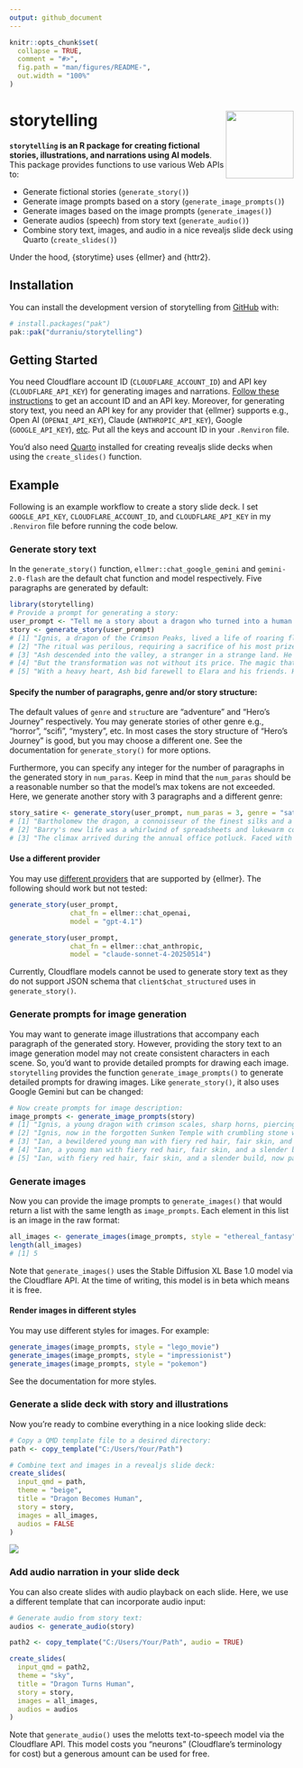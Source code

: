 ```yaml
---
output: github_document
---
```


<!-- README.md is generated from README.Rmd. Please edit that file -->

```r
knitr::opts_chunk$set(
  collapse = TRUE,
  comment = "#>",
  fig.path = "man/figures/README-",
  out.width = "100%"
)
```

# storytelling <img src="man/figures/hex_sticker.png" width="120" align="right" />

<!-- badges: start -->
<!-- badges: end -->

**`storytelling` is an R package for creating fictional stories, illustrations, and narrations using AI models**. This package provides functions to use various Web APIs to:  

* Generate fictional stories (`generate_story()`)  
* Generate image prompts based on a story (`generate_image_prompts()`)  
* Generate images based on the image prompts (`generate_images()`)  
* Generate audios (speech) from story text (`generate_audio()`)  
* Combine story text, images, and audio in a nice revealjs slide deck using Quarto (`create_slides()`)    

Under the hood, {storytime} uses {ellmer} and {httr2}.

## Installation

You can install the development version of storytelling from [GitHub](https://github.com/) with:

``` r
# install.packages("pak")
pak::pak("durraniu/storytelling")
```

## Getting Started

You need Cloudflare account ID (`CLOUDFLARE_ACCOUNT_ID`) and API key (`CLOUDFLARE_API_KEY`) for generating images and
narrations. [Follow these
instructions](https://developers.cloudflare.com/workers-ai/get-started/rest-api/)
to get an account ID and an API key. Moreover, for generating story
text, you need an API key for any provider that {ellmer} supports e.g.,
Open AI (`OPENAI_API_KEY`), Claude (`ANTHROPIC_API_KEY`), Google (`GOOGLE_API_KEY`), [etc](https://ellmer.tidyverse.org/#providers). Put all the keys and account ID in your `.Renviron`
file.

You’d also need [Quarto](https://quarto.org/docs/get-started/) installed for creating revealjs slide decks when
using the `create_slides()` function.

## Example

Following is an example workflow to create a story slide deck. I set
`GOOGLE_API_KEY`, `CLOUDFLARE_ACCOUNT_ID`, and `CLOUDFLARE_API_KEY` in my `.Renviron` file before running the code below.

### Generate story text

In the `generate_story()` function, `ellmer::chat_google_gemini` and `gemini-2.0-flash` are the default chat function and model respectively. Five paragraphs are generated by default:

```r
library(storytelling)
# Provide a prompt for generating a story:
user_prompt <- "Tell me a story about a dragon who turned into a human."
story <- generate_story(user_prompt)
# [1] "Ignis, a dragon of the Crimson Peaks, lived a life of roaring flames and boundless skies. He reveled in his power, the terror he inspired, the mountains of gold he hoarded. Yet, a strange restlessness stirred within him, a longing for something beyond his dragon's existence. He saw the fleeting lives of humans in the valleys below, their laughter, their loves, their fleeting moments of joy and sorrow, and a desire bloomed within him to experience that ephemeral existence. He sought ancient magic, whispering through forgotten ruins, until he discovered a ritual promising transformation, a chance to walk among mortals, even if only for a while."
# [2] "The ritual was perilous, requiring a sacrifice of his most prized scale and the binding of his dragon heart. Underneath the pale glow of a lunar eclipse, Ignis chanted the ancient words. Agony ripped through him as his massive form shrunk and shifted. Scales turned to skin, claws to hands, wings to a strong but earthbound back. When the moon hid behind the clouds, Ignis stood as a man, naked and vulnerable, but with a heart pounding with a newfound excitement. He named himself Ash, a reminder of the fire he left behind."                                                                                                                             
# [3] "Ash descended into the valley, a stranger in a strange land. He quickly learned the ways of men, the nuances of their language, the complexities of their social structures. He found work as a blacksmith, his dragon-forged strength making him a master of the forge. He made friends, shared laughter, and even felt the pangs of love for a kind woman named Elara. He helped the villagers, using his knowledge of metalworking to create stronger tools and weapons, earning their respect and gratitude. He was no longer a terror, but a protector."                                                                                                              
# [4] "But the transformation was not without its price. The magic that bound him was fading, the dragon within stirring. Brief flashes of his former self would manifest – a sudden burst of heat, an uncontrollable urge to fly, a flicker of golden scales beneath his skin. He knew his time as Ash was limited. An old hermit, recognizing the dragon-man, warned him that his true form would eventually reclaim him, and the longer he resisted, the more destructive the change would be."                                                                                                                                                                                
# [5] "With a heavy heart, Ash bid farewell to Elara and his friends. He confessed his true nature, knowing they might fear him. Some did, but Elara saw the heart beneath the scales, the kindness that had defined his time among them. He climbed back to the Crimson Peaks, where, under the next lunar eclipse, he allowed the dragon to reclaim him. Ignis soared into the sky, the human experience forever etched into his heart, a changed dragon, more understanding, more compassionate, forever bound to the memory of his time as Ash, the blacksmith." 
```


#### Specify the number of paragraphs, genre and/or story structure: 

The default values of `genre` and `struc`ture are "adventure" and "Hero's Journey" respectively. You may generate stories of other genre e.g., "horror", "scifi", "mystery", etc. In most cases the story structure of "Hero's Journey" is good, but you may choose a different one. See the documentation for `generate_story()` for more options. 

Furthermore, you can specify any integer for the number of paragraphs in
the generated story in `num_paras`. Keep in mind that the `num_paras` should be a reasonable number so that the model's max tokens are not exceeded. Here, we generate another story with
3 paragraphs and a different genre:

```r
story_satire <- generate_story(user_prompt, num_paras = 3, genre = "satire")
# [1] "Bartholomew the dragon, a connoisseur of the finest silks and a hoarder of vintage rubber duckies, lived a life of gilded boredom atop Mount Procrastination. One Tuesday, while lamenting the lack of decent artisanal cheese in his hoard, he stumbled upon an ancient scroll promising the ultimate adventure: humanity. Armed with a dubious potion and fueled by a desire to experience the complexities of reality television, Bartholomew transformed, emerging as Barry Higgins, an accountant with a penchant for beige."                                                                                                    
# [2] "Barry's new life was a whirlwind of spreadsheets and lukewarm coffee. He faced trials unlike any dragon: navigating office politics, understanding the offside rule, and mastering the art of microwaving popcorn without setting off the smoke alarm. His dragonish tendencies manifested in unexpected ways; a fascination with shiny staplers, an uncontrollable urge to nap after lunch, and a tendency to breathe a small puff of smoke when frustrated. Despite these challenges, Barry persevered, finding a strange sort of satisfaction in the mundane."                                                                     
# [3] "The climax arrived during the annual office potluck. Faced with a casserole of questionable origins, Barry, channeling his inner dragon, delivered a scathing critique of the dish's lack of seasoning, sparking a culinary revolution in the office. Returning to Mount Procrastination, Barry, now Bartholomew-Barry, a dragon with an appreciation for spreadsheets and a newfound respect for humanity's bizarre culinary creations, realized the true treasure wasn't gold or rubber duckies, but the absurdity of it all. He then immediately set up a corporation and began a hostile takeover of the artisanal cheese market."

```


#### Use a different provider

You may use [different providers](https://ellmer.tidyverse.org/#providers) that are supported by {ellmer}. The following should work but not tested:

```r
generate_story(user_prompt, 
               chat_fn = ellmer::chat_openai, 
               model = "gpt-4.1")

generate_story(user_prompt, 
               chat_fn = ellmer::chat_anthropic, 
               model = "claude-sonnet-4-20250514")
```

Currently, Cloudflare models cannot be used to generate story text as they do not support JSON schema that `client$chat_structured` uses in `generate_story()`. 


### Generate prompts for image generation

You may want to generate image illustrations that accompany each paragraph of the generated story. However, providing the story text to an image generation model may not create consistent characters in each scene. So, you'd want to provide detailed prompts for drawing each image. `storytelling` provides the function `generate_image_prompts()` to generate detailed prompts for drawing images. Like `generate_story()`, it also uses Google Gemini but can be changed:

```r
# Now create prompts for image description:
image_prompts <- generate_image_prompts(story)
# [1] "Ignis, a young dragon with crimson scales, sharp horns, piercing yellow eyes, and a long, powerful tail, is surrounded by a large hoard of gems and gold coins in his cave, looking wistful and yearning for adventure, with a vast, endless sky visible through the cave entrance."                                                                                                                                                                                                                                                                                                                                                                                                                                                                                                                                                                                          
# [2] "Ignis, now in the forgotten Sunken Temple with crumbling stone walls and ancient carvings, holding a scroll with both claws. Around him are moonpetal dew in a vial, a single phoenix feather glowing with embers, and a rare crystal pulsating with geothermal energy. His scales are shimmering, with bones contorting, and fire erupting around him, transforming into a bewildered young man with fiery red hair, fair skin, and a slender build, in a dramatic, arcane setting under the crimson glow of a blood moon."                                                                                                                                                                                                                                                                                                                                                  
# [3] "Ian, a bewildered young man with fiery red hair, fair skin, and a slender build, wearing simple, ill-fitting clothes, is stumbling into a bustling village with cobblestone streets and thatched-roof houses, looking overwhelmed by the weight of the clothes, the strange taste of bread, and the cacophony of human voices. Elara, a traveling merchant with kind eyes, braided brown hair, and wearing practical leather armor, is offering him work and shelter with a warm, welcoming smile."                                                                                                                                                                                                                                                                                                                                                                           
# [4] "Ian, a young man with fiery red hair, fair skin, and a slender build, wearing simple traveling clothes, is looking conflicted and distressed in the Shadowfen, a treacherous swamp with murky water, gnarled trees, and hanging moss. Elara, a woman with braided brown hair and wearing practical leather armor, is pressing him for answers with a concerned expression, her trust unwavering. In the background, Malkor, a ruthless sorcerer with a gaunt face, dark robes, and glowing red eyes, is sensing the dark magic emanating from the Dragon's Tooth, a relic of immense power, with a sinister smile."                                                                                                                                                                                                                                                           
# [5] "Ian, with fiery red hair, fair skin, and a slender build, now partially transformed, with crimson scales appearing on his arms and face and his eyes glowing with dragon fire, wearing torn traveling clothes, is confronting Malkor, the ruthless sorcerer, in the Shadowfen. Malkor, with a gaunt face, dark robes, and glowing red eyes, is wielding dark magic, looking furious. Elara, with braided brown hair and wearing practical leather armor, is standing beside Ian, ready to fight. Ian is shattering the Dragon's Tooth with a powerful blast of fire, severing Malkor's connection to its power, and banishing the sorcerer. Afterwards, Ian, still in his human form but with a knowing look in his eyes, is continuing to travel with Elara, now with a strong bond between them, in a serene, sunlit landscape, symbolizing their journey into the unknown."
```

### Generate images

Now you can provide the image prompts to `generate_images()` that would return a list with the same length as `image_prompts`. Each element in this list is an image in the raw format:

```r
all_images <- generate_images(image_prompts, style = "ethereal_fantasy")
length(all_images)
# [1] 5
```

Note that `generate_images()` uses the Stable Diffusion XL Base 1.0 model via the Cloudflare API. At the time of writing, this model is in beta which means it is free.

#### Render images in different styles

You may use different styles for images. For example:  

```r
generate_images(image_prompts, style = "lego_movie")
generate_images(image_prompts, style = "impressionist")
generate_images(image_prompts, style = "pokemon")
```

See the documentation for more styles.

### Generate a slide deck with story and illustrations

Now you're ready to combine everything in a nice looking slide deck:

```r
# Copy a QMD template file to a desired directory:
path <- copy_template("C:/Users/Your/Path")

# Combine text and images in a revealjs slide deck:
create_slides(
  input_qmd = path,
  theme = "beige",
  title = "Dragon Becomes Human",
  story = story,
  images = all_images,
  audios = FALSE
)
```

![](man/figures/demo_slides.gif)

### Add audio narration in your slide deck

You can also create slides with audio playback on each slide. Here, we use a different template that can incorporate audio input:

```r
# Generate audio from story text:
audios <- generate_audio(story)

path2 <- copy_template("C:/Users/Your/Path", audio = TRUE)

create_slides(
  input_qmd = path2,
  theme = "sky",
  title = "Dragon Turns Human",
  story = story,
  images = all_images,
  audios = audios
)
```

Note that `generate_audio()` uses the melotts text-to-speech model via the Cloudflare API. This model costs you "neurons" (Cloudflare's terminology for cost) but a generous amount can be used for free.
